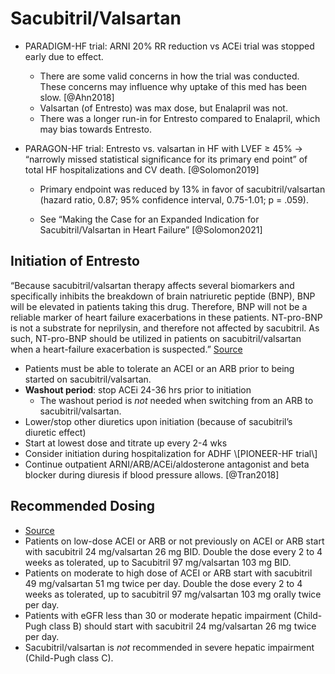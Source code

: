 # Sacubitril/Valsartan {#sec-entresto}

-   PARADIGM-HF trial: ARNI 20% RR reduction vs ACEi trial was stopped early due to effect.

    -   There are some valid concerns in how the trial was conducted. These concerns may influence why uptake of this med has been slow. [@Ahn2018]
    -   Valsartan (of Entresto) was max dose, but Enalapril was not.
    -   There was a longer run-in for Entresto compared to Enalapril, which may bias towards Entresto.

-   PARAGON-HF trial: Entresto vs. valsartan in HF with LVEF ≥ 45% → "narrowly missed statistical significance for its primary end point" of total HF hospitalizations and CV death. [@Solomon2019]

    -   Primary endpoint was reduced by 13% in favor of sacubitril/valsartan (hazard ratio, 0.87; 95% confidence interval, 0.75-1.01; p = .059).

    -   See "Making the Case for an Expanded Indication for Sacubitril/Valsartan in Heart Failure" [@Solomon2021]

## Initiation of Entresto

:::{.callout-warning}
"Because sacubitril/valsartan therapy affects several biomarkers and specifically inhibits the breakdown of brain natriuretic peptide (BNP), BNP will be elevated in patients taking this drug. Therefore, BNP will not be a reliable marker of heart failure exacerbations in these patients. NT-pro-BNP is not a substrate for neprilysin, and therefore not affected by sacubitril. As such, NT-pro-BNP should be utilized in patients on sacubitril/valsartan when a heart-failure exacerbation is suspected." [Source](https://www.ncbi.nlm.nih.gov/books/NBK507904/)
:::

- Patients must be able to tolerate an ACEI or an ARB prior to being started on sacubitril/valsartan.
- **Washout period**: stop ACEi 24-36 hrs prior to initiation
  - The washout period is *not* needed when switching from an ARB to sacubitril/valsartan.
- Lower/stop other diuretics upon initiation (because of sacubitril's diuretic effect)
- Start at lowest dose and titrate up every 2-4 wks
- Consider initiation during hospitalization for ADHF \\\[PIONEER-HF trial\\\]
- Continue outpatient ARNI/ARB/ACEi/aldosterone antagonist and beta blocker during diuresis if blood pressure allows. [@Tran2018]


## Recommended Dosing

- [Source](https://www.ncbi.nlm.nih.gov/books/NBK507904/)
-   Patients on low-dose ACEI or ARB or not previously on ACEI or ARB start with sacubitril 24 mg/valsartan 26 mg BID. Double the dose every 2 to 4 weeks as tolerated, up to Sacubitril 97 mg/valsartan 103 mg BID.
-   Patients on moderate to high dose of ACEI or ARB start with sacubitril 49 mg/valsartan 51 mg twice per day. Double the dose every 2 to 4 weeks as tolerated, up to sacubitril 97 mg/valsartan 103 mg orally twice per day.
-   Patients with eGFR less than 30 or moderate hepatic impairment (Child-Pugh class B) should start with sacubitril 24 mg/valsartan 26 mg twice per day.
- Sacubitril/valsartan is *not* recommended in severe hepatic impairment (Child-Pugh class C).
    





